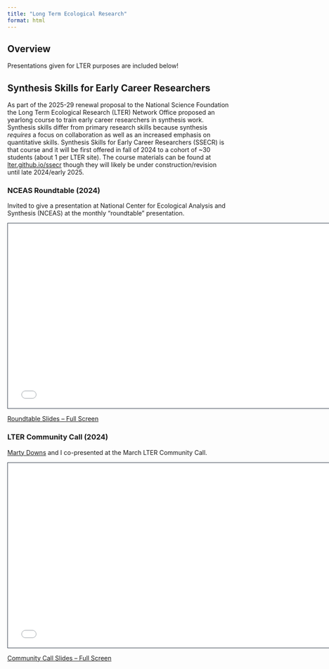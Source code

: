 ```yaml
---
title: "Long Term Ecological Research"
format: html
---
```


## Overview

Presentations given for LTER purposes are included below!

## Synthesis Skills for Early Career Researchers

As part of the 2025-29 renewal proposal to the National Science Foundation the Long Term Ecological Research (LTER) Network Office proposed an yearlong course to train early career researchers in synthesis work. Synthesis skills differ from primary research skills because synthesis _requires_ a focus on collaboration as well as an increased emphasis on quantitative skills. Synthesis Skills for Early Career Researchers (SSECR) is that course and it will be first offered in fall of 2024 to a cohort of ~30 students (about 1 per LTER site). The course materials can be found at [lter.github.io/ssecr](https://lter.github.io/ssecr/) though they will likely be under construction/revision until late 2024/early 2025.

### NCEAS Roundtable (2024)

Invited to give a presentation at National Center for Ecological Analysis and Synthesis (NCEAS) at the monthly "roundtable" presentation.

```{=html}
<iframe class="slide-deck" src="slides/lter-ssecr_roundtable-2024.html" height="420" width="750" style="border: 1px solid #2e3846;"></iframe>
```

[Roundtable Slides -- Full Screen](slides/lter-ssecr_roundtable-2024.qmd)

### LTER Community Call (2024)

[Marty Downs](https://orcid.org/0000-0003-2833-956X) and I co-presented at the March LTER Community Call.

```{=html}
<iframe class="slide-deck" src="slides/lter-ssecr_community-call-2024.html" height="420" width="750" style="border: 1px solid #2e3846;"></iframe>
```

[Community Call Slides -- Full Screen](slides/lter-ssecr_community-call-2024.qmd)
